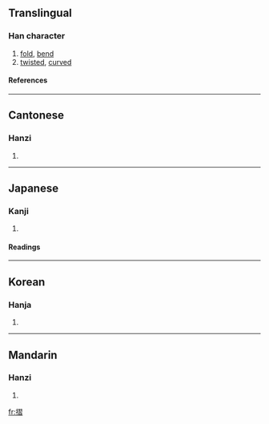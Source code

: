 {{see|折}}

==Translingual==
===Han character===
{{Han char|rn=64|rad=手|as=11|sn=14|four=5706<sub>2</sub>|canj=手尸一日 (QSMA)}}
# [[fold]], [[bend]]
# [[twisted]], [[curved]]
====References====
{{Han ref|kx=0452.080|dkj=12647|dj=0802.110|hdz=31950.130|uh=647A|ud=25722|bh=BA50|bd=47696}}

----
==Cantonese==
===Hanzi===
{{yue-hanzi|jyut=|y=jip3}}
# {{defn|Cantonese}}

----
==Japanese==
===Kanji===
{{ja-kanji|grade=|rs=手11}}
# {{defn|Japanese}} 
====Readings====
{{ja-readings|on=[[しょう]] (shō), [[ろう]] (rō)|kun=[[ひだ]] (hida), [[する]] (suru), [[すり]] (suri)}}

----
==Korean==
===Hanja===
{{ko-hanja|hangeul=접|eumhun=|rv=jeop|mr=chŏp|y=cep}}
# {{defn|Korean}}

----
==Mandarin==
===Hanzi===
{{cmn-hanzi|pin=[[zhé]] ([[zhe2]])|wg=che<sup>2</sup>}}
# {{defn|Mandarin}}

[[fr:摺]]